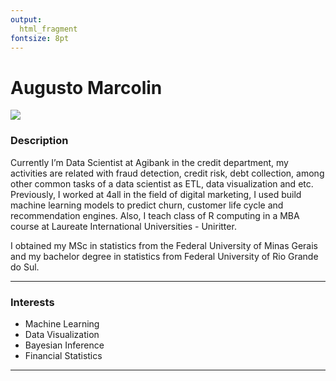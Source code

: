 ```yaml
---
output: 
  html_fragment
fontsize: 8pt
---
```


# Augusto Marcolin

<!-- Duas colunas -->
<div class="col2">
<img class="foto" src="img/Acusto.jpg"/>

<div class="descricao">

### Description

Currently I’m Data Scientist at Agibank in the credit department, my activities are related with fraud detection, credit risk, debt collection, among other common tasks of a data scientist as ETL, data visualization and etc. Previously, I worked at 4all in the field of digital marketing, I used build machine learning models to predict churn, customer life cycle and recommendation engines. Also, I teach class of R computing in a MBA course at Laureate International Universities - Uniritter.


I obtained my MSc in statistics from the Federal University of Minas Gerais and my bachelor degree in statistics from Federal University of Rio Grande do Sul.

***

### Interests

* Machine Learning
* Data Visualization
* Bayesian Inference
* Financial Statistics

***

</div>

<div align='right'>
  <a href="https://www.linkedin.com/in/augusto-marcolin-1114a1b5/"> 
    <i class="fa fa-linkedin" style='font-size:20px; margin: 0px 5px'></i>
  </a>
  <a href="https://github.com/augustomarcolin"> 
    <i class="fa fa-github" style='font-size:20px; margin: 0px 5px'></i>
  </a>
  <a href="https://twitter.com/"> 
    <i class="fa fa-twitter" style='font-size:20px; margin: 0px 5px'></i>
  </a>
</div>

</div>